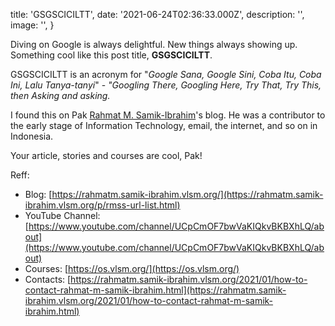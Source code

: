 
  title: 'GSGSCICILTT',
  date: '2021-06-24T02:36:33.000Z',
  description: '',
  image: '',
}

Diving on Google is always delightful. New things always showing up. Something cool like this post title, **GSGSCICILTT**.

GSGSCICILTT is an acronym for "*Google Sana, Google Sini, Coba Itu, Coba Ini, Lalu Tanya-tanyi*" - *"Googling There, Googling Here, Try That, Try This, then Asking and asking.*

I found this on Pak [Rahmat M. Samik-Ibrahim](https://rahmatm.samik-ibrahim.vlsm.org/)'s blog. He was a contributor to the early stage of Information Technology, email, the internet, and so on in Indonesia.

Your article, stories and courses are cool, Pak! 

Reff:

- Blog: [https://rahmatm.samik-ibrahim.vlsm.org/](https://rahmatm.samik-ibrahim.vlsm.org/p/rmss-url-list.html)
- YouTube Channel: [https://www.youtube.com/channel/UCpCmOF7bwVaKIQkvBKBXhLQ/about](https://www.youtube.com/channel/UCpCmOF7bwVaKIQkvBKBXhLQ/about)
- Courses: [https://os.vlsm.org/](https://os.vlsm.org/)
- Contacts: [https://rahmatm.samik-ibrahim.vlsm.org/2021/01/how-to-contact-rahmat-m-samik-ibrahim.html](https://rahmatm.samik-ibrahim.vlsm.org/2021/01/how-to-contact-rahmat-m-samik-ibrahim.html)


